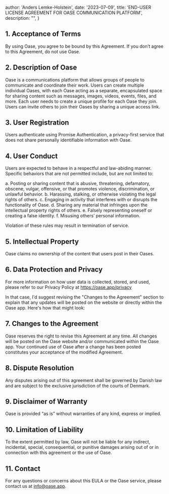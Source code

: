 
  author: 'Anders Lemke-Holstein',
  date: '2023-07-09',
  title: 'END-USER LICENSE AGREEMENT FOR OASE COMMUNICATION PLATFORM',
  description:
    "",
}


## 1. Acceptance of Terms

By using Oase, you agree to be bound by this Agreement. If you don’t agree to this Agreement, do not use Oase.

## 2. Description of Oase

Oase is a communications platform that allows groups of people to communicate and coordinate their work. Users can create multiple individual Oases, with each Oase acting as a separate, encapsulated space for sharing content such as messages, images, videos, events, files, and more. Each user needs to create a unique profile for each Oase they join. Users can invite others to join their Oases by sharing a unique access link.

## 3. User Registration

Users authenticate using Promise Authentication, a privacy-first service that does not share personally identifiable information with Oase.

## 4. User Conduct

Users are expected to behave in a respectful and law-abiding manner. Specific behaviors that are not permitted include, but are not limited to:

a. Posting or sharing content that is abusive, threatening, defamatory, obscene, vulgar, offensive, or that promotes violence, discrimination, or unlawful behavior.
b. Harassing, stalking, or otherwise violating the legal rights of others.
c. Engaging in activity that interferes with or disrupts the functionality of Oase.
d. Sharing any material that infringes upon the intellectual property rights of others.
e. Falsely representing oneself or creating a false identity.
f. Misusing others’ personal information.

Violation of these rules may result in termination of service.

## 5. Intellectual Property

Oase claims no ownership of the content that users post in their Oases.

## 6. Data Protection and Privacy

For more information on how user data is collected, stored, and used, please refer to our Privacy Policy at https://oase.app/privacy

In that case, I'd suggest revising the "Changes to the Agreement" section to explain that any updates will be posted on the website or directly within the Oase app. Here's how that might look:

## 7. Changes to the Agreement

Oase reserves the right to revise this Agreement at any time. All changes will be posted on the Oase website and/or communicated within the Oase app. Your continued use of Oase after a change has been posted constitutes your acceptance of the modified Agreement.

## 8. Dispute Resolution

Any disputes arising out of this agreement shall be governed by Danish law and are subject to the exclusive jurisdiction of the courts of Denmark.

## 9. Disclaimer of Warranty

Oase is provided “as is” without warranties of any kind, express or implied.

## 10. Limitation of Liability

To the extent permitted by law, Oase will not be liable for any indirect, incidental, special, consequential, or punitive damages arising out of or in connection with this agreement or the use of Oase.

## 11. Contact

For any questions or concerns about this EULA or the Oase service, please contact us at info@oase.app.

